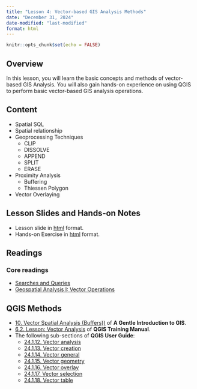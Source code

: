 ```yaml
---
title: "Lesson 4: Vector-based GIS Analysis Methods"
date: "December 31, 2024"
date-modified: "last-modified"
format: html
---
```


```r
knitr::opts_chunk$set(echo = FALSE)
```

## Overview

In this lesson, you will learn the basic concepts and methods of vector-based GIS Analysis. You will also gain hands-on experience on using QGIS to perform basic vector-based GIS analysis operations.

## Content

-   Spatial SQL
-   Spatial relationship
-   Geoprocessing Techniques
    -   CLIP
    -   DISSOLVE
    -   APPEND
    -   SPLIT
    -   ERASE
-   Proximity Analysis
    -   Buffering
    -   Thiessen Polygon
-   Vector Overlaying

## Lesson Slides and Hands-on Notes

-   Lesson slide in [html](../lesson/Lesson04/Lesson04.html) format.
-   Hands-on Exercise in [html](https://gis4urbplan.netlify.app/hands-on_ex04) format.

## Readings

### Core readings

-   [Searches and Queries](https://saylordotorg.github.io/text_essentials-of-geographic-information-systems/s10-02-searches-and-queries.html)
-   [Geospatial Analysis I: Vector Operations](https://saylordotorg.github.io/text_essentials-of-geographic-information-systems/s11-geospatial-analysis-i-vector-o.html)

## QGIS Methods

-   [10. Vector Spatial Analysis (Buffers))](https://docs.qgis.org/3.16/en/docs/gentle_gis_introduction/vector_spatial_analysis_buffers.html) of **A Gentle Introduction to GIS**.
-   [6.2. Lesson: Vector Analysis](https://docs.qgis.org/3.16/en/docs/training_manual/vector_analysis/basic_analysis.html) of **QGIS Training Manual**.
-   The following sub-sections of **QGIS User Guide**:
    -   [24.1.12. Vector analysis](https://docs.qgis.org/3.16/en/docs/user_manual/processing_algs/qgis/vectoranalysis.html)
    -   [24.1.13. Vector creation](https://docs.qgis.org/3.16/en/docs/user_manual/processing_algs/qgis/vectorcreation.html)
    -   [24.1.14. Vector general](https://docs.qgis.org/testing/en/docs/user_manual/processing_algs/qgis/vectorgeneral.html)
    -   [24.1.15. Vector geometry](https://docs.qgis.org/testing/en/docs/user_manual/processing_algs/qgis/vectorgeometry.html)
    -   [24.1.16. Vector overlay](https://docs.qgis.org/testing/en/docs/user_manual/processing_algs/qgis/vectoroverlay.html)
    -   [24.1.17. Vector selection](https://docs.qgis.org/testing/en/docs/user_manual/processing_algs/qgis/vectorselection.html)
    -   [24.1.18. Vector table](https://docs.qgis.org/testing/en/docs/user_manual/processing_algs/qgis/vectortable.html)
